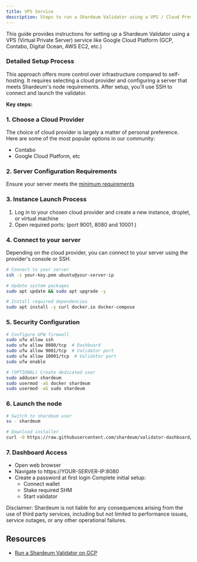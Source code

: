 ```yaml
---
title: VPS Service
description: Steps to run a Shardeum Validator using a VPS / Cloud Provider
---
```


This guide provides instructions for setting up a Shardeum Validator using a VPS (Virtual Private Server) service like Google Cloud Platform (GCP, Contabo, Digital Ocean, AWS EC2, etc.)

### Detailed Setup Process

This approach offers more control over infrastructure compared to self-hosting. It requires selecting a cloud provider and configuring a server that meets Shardeum's node requirements. After setup, you'll use SSH to connect and launch the validator.

**Key steps:**
### 1. Choose a Cloud Provider
The choice of cloud provider is largely a matter of personal preference. Here are some of the most popular options in our community:
  - Contabo
  - Google Cloud Platform, etc

### 2. Server Configuration Requirements
Ensure your server meets the [minimum requirements](/docs/node/run/validator/self-host#minimum-hardware-requirements)

### 3. Instance Launch Process
1. Log in to your chosen cloud provider and create a new instance, droplet, or virtual machine
2. Open required ports: (port 9001, 8080 and 10001 )

### 4. Connect to your server

Depending on the cloud provider, you can connect to your server using the provider's console or SSH.

```bash
# Connect to your server
ssh -i your-key.pem ubuntu@your-server-ip

# Update system packages
sudo apt update && sudo apt upgrade -y

# Install required dependencies
sudo apt install -y curl docker.io docker-compose
```

### 5. Security Configuration

```bash
# Configure UFW firewall
sudo ufw allow ssh
sudo ufw allow 8080/tcp  # Dashboard
sudo ufw allow 9001/tcp  # Validator port
sudo ufw allow 10001/tcp  # Validator port
sudo ufw enable

# (OPTIONAL) Create dedicated user
sudo adduser shardeum
sudo usermod -aG docker shardeum
sudo usermod -aG sudo shardeum
```

### 6. Launch the node

```bash
# Switch to shardeum user
su - shardeum

# Download installer
curl -O https://raw.githubusercontent.com/shardeum/validator-dashboard/dev/installer.sh && chmod +x installer.sh && ./installer.sh
```

### 7. Dashboard Access

- Open web browser
- Navigate to https://YOUR-SERVER-IP:8080
- Create a password at first login
Complete initial setup:
  - Connect wallet
  - Stake required SHM
  - Start validator


<Callout>
Disclaimer: Shardeum is not liable for any consequences arising from the use of third party services, including but not limited to performance issues, service outages, or any other operational failures.
</Callout>

## Resources

- [Run a Shardeum Validator on GCP](https://kenny-io.hashnode.dev/how-to-run-a-shardeum-validator-node-on-gcp)
